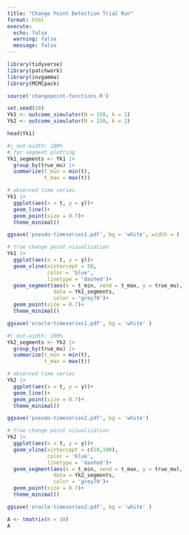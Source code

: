 ```yaml
---
title: "Change Point Detection Trial Run"
format: html
execute: 
  echo: false
  warning: false
  message: false
---
```


```r
library(tidyverse)
library(patchwork)
library(invgamma)
library(MCMCpack)

source('changepoint-functions.R')
```

```r
set.seed(20)
Yk1 <- outcome_simulator(N = 150, k = 1)
Yk2 <- outcome_simulator(N = 150, k = 2)

head(Yk1)
```


```r
#| out-width: 100%
# for segment plotting
Yk1_segments <- Yk1 |>
  group_by(true_mu) |>
  summarize(t_min = min(t),
            t_max = max(t)) 

# observed time series
Yk1 |>
  ggplot(aes(x = t, y = y))+
  geom_line()+
  geom_point(size = 0.7)+
  theme_minimal()

ggsave('pseudo-timeseries1.pdf', bg = 'white', width = )

# true change point visualization
Yk1 |>
  ggplot(aes(x = t, y = y))+
  geom_vline(xintercept = 50,
             color = 'blue',
             linetype = 'dashed')+
  geom_segment(aes(x = t_min, xend = t_max, y = true_mu),
               data = Yk1_segments,
               color = 'grey70')+
  geom_point(size = 0.7)+
  theme_minimal()

ggsave('oracle-timeseries1.pdf', bg = 'white' )
```


```r
#| out-width: 100%
Yk2_segments <- Yk2 |>
  group_by(true_mu) |>
  summarize(t_min = min(t),
            t_max = max(t)) 

# observed time series
Yk2 |>
  ggplot(aes(x = t, y = y))+
  geom_line()+
  geom_point(size = 0.7)+
  theme_minimal()

ggsave('pseudo-timeseries2.pdf', bg = 'white')

# true change point visualization
Yk2 |>
  ggplot(aes(x = t, y = y))+
  geom_vline(xintercept = c(50,100),
             color = 'blue',
             linetype = 'dashed')+
  geom_segment(aes(x = t_min, xend = t_max, y = true_mu),
               data = Yk2_segments,
               color = 'grey70')+
  geom_point(size = 0.7)+
  theme_minimal()

ggsave('oracle-timeseries2.pdf', bg = 'white' )
```


```r
A <- tmatrix(K = 10)
A
```



